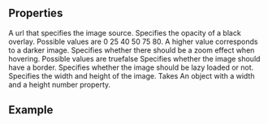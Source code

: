 
<Meta
  title="Image"
  subtitle="Displays a picture with optional opacity and zoom effect"
/>

## Properties

<PropsTable>
  <PropsTableRow value="src" type="String" required>
    A url that specifies the image source.
  </PropsTableRow>
  <PropsTableRow value="opacity" type="String" default="0">
    Specifies the opacity of a black overlay. Possible values are 
    <span class="code">0</span>
    <span class="code">25</span>
    <span class="code">40</span>
    <span class="code">50</span>
    <span class="code">75</span>
    <span class="code">80</span>.
    A higher value corresponds to a darker image. 
  </PropsTableRow>
  <PropsTableRow value="zoom" type="Boolean" default="false">
    Specifies whether there should be a zoom effect when hovering. Possible values are <span class="code">true</span><span class="code">false</span>
  </PropsTableRow>
  <PropsTableRow value="border" type="Boolean" default="false">
    Specifies whether the image should have a border.
  </PropsTableRow>
  <PropsTableRow value="lazy" type="Boolean" default="false">
    Specifies whether the image should be lazy loaded or not.
  </PropsTableRow>
  <PropsTableRow value="dimensions" type="Object">
    Specifies the width and height of the image. Takes An object with a <span class="code">width</span> and a <span class="code">height</span> number property.
  </PropsTableRow>
</PropsTable>

## Example

<ExampleLoader example="Image.tsx" />
